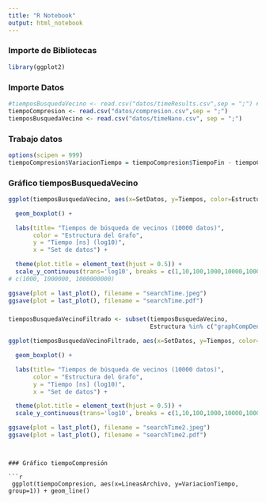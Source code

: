 ```yaml
---
title: "R Notebook"
output: html_notebook
---
```



### Importe de Bibliotecas

```r
library(ggplot2)
```


### Importe Datos

```r
#tiemposBusquedaVecino <- read.csv("datos/timeResults.csv",sep = ";") #tiempos.csv
tiempoCompresion <- read.csv("datos/compresion.csv",sep = ";")
tiemposBusquedaVecino <- read.csv("datos/timeNano.csv", sep = ";")
```

### Trabajo datos

```r
options(scipen = 999)
tiempoCompresion$VariacionTiempo = tiempoCompresion$TiempoFin - tiempoCompresion$TiempoInicio
```

### Gráfico tiemposBusquedaVecino

```r
ggplot(tiemposBusquedaVecino, aes(x=SetDatos, y=Tiempos, color=Estructura)) + # fill=Estructura

  geom_boxplot() +

  labs(title= "Tiempos de búsqueda de vecinos (10000 datos)",
       color = "Estructura del Grafo",
       y = "Tiempo [ns] (log10)",
       x = "Set de datos") +

  theme(plot.title = element_text(hjust = 0.5)) +
  scale_y_continuous(trans='log10', breaks = c(1,10,100,1000,10000,100000, 1000000, 10000000, 100000000, 1000000000))
# c(1000, 1000000, 1000000000)

ggsave(plot = last_plot(), filename = "searchTime.jpeg")
ggsave(plot = last_plot(), filename = "searchTime.pdf")
```


### 
```r
tiemposBusquedaVecinoFiltrado <- subset(tiemposBusquedaVecino,
                                        Estructura %in% c("graphCompDense","graphComp","graphNativeFullDense","graphNativeFull"))
```

```r

ggplot(tiemposBusquedaVecinoFiltrado, aes(x=SetDatos, y=Tiempos, color=Estructura)) + # fill=Estructura

  geom_boxplot() +

  labs(title= "Tiempos de búsqueda de vecinos (10000 datos)",
       color = "Estructura del Grafo",
       y = "Tiempo [ns] (log10)",
       x = "Set de datos") +

  theme(plot.title = element_text(hjust = 0.5)) +
  scale_y_continuous(trans='log10', breaks = c(1,10,100,1000,10000,100000, 1000000, 10000000, 100000000, 1000000000))

ggsave(plot = last_plot(), filename = "searchTime2.jpeg")
ggsave(plot = last_plot(), filename = "searchTime2.pdf")
```
```


### Gráfico tiempoCompresión

```r
 ggplot(tiempoCompresion, aes(x=LineasArchivo, y=VariacionTiempo, group=1)) + geom_line()
```

